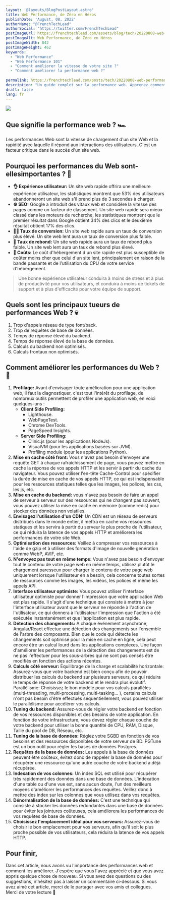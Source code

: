 ```yaml
---
layout: '@layouts/BlogPostLayout.astro'
title: Web Performance, de Zéro en Héros
publishDate: 'August, 08, 2022'
authorName: "@FrenchTechLead"
authorSocial: "https://twitter.com/FrenchTechLead"
postImageUrl: https://frenchtechlead.com/assets/blog/tech/20220808-web-performance-de-zero-en-heros/0.png
postImageAlt: Web Performance, de Zéro en Héros
postImageWidth: 842
postImageHeight: 462
keywords:
  - "Web Performance"
  - "Web Performance 101"
  - "Comment améliorer la vitesse de votre site ?"
  - "Comment améliorer la performance web ?"
  
permalink: https://frenchtechlead.com/posts/tech/20220808-web-performance-de-zero-en-heros/
description: "Un guide complet sur la performance web. Apprenez comment améliorer la vitesse de votre site et la performance web en appliquant les meilleures pratiques."
draft: false
lang: fr
---
```


<Image src={img0} t='Web Performance 101' solo={true}/>

<h2>Que signifie la performance web ? 🏎️ </h2>
Les performances Web sont la vitesse de chargement d'un site Web et la rapidité avec laquelle il répond aux interactions des utilisateurs. C'est un facteur critique dans le succès d'un site web.

<Separator/>

<h2>Pourquoi les performances du Web sont-ellesimportantes ? 🤔 </h2>

- **👌 Expérience utilisateur:** Un site web rapide offrira une meilleure expérience utilisateur, les statistiques montrent que 53% des utilisateurs abandonneront un site web s'il prend plus de 3 secondes à charger.
- **⚙️ SEO:** Google a introduit des vitaux web et considère la vitesse des pages comme un facteur de classement. Un site web rapide sera mieux classé dans les moteurs de recherche, les statistiques montrent que le premier résultat dans Google obtient 34% des clics et le deuxième résultat obtient 17% des clics.
- **🤝🏻 Taux de conversion:** Un site web rapide aura un taux de conversion plus élevé. Un site web lent aura un taux de conversion plus faible.
- **🚪 Taux de rebond:** Un site web rapide aura un taux de rebond plus faible. Un site web lent aura un taux de rebond plus élevé.
- **🤑 Coûts:** Le coût d'hébergement d'un site rapide est plus susceptible de coûter moins cher que celui d'un site lent, principalement en raison de la bande passante et de l'utilisation du CPU de votre service d'hébergement.

> Une bonne expérience utilisateur conduira à moins de stress et à plus de productivité pour vos utilisateurs, et conduira à moins de tickets de support et à plus d'efficacité pour votre équipe de support.

<Separator/>

<h2>Quels sont les principaux tueurs de performances Web ? 💀 </h2>

1. Trop d'appels réseau de type font/back.
2. Trop de requêtes de base de données.
3. Temps de réponse élevé du backend.
4. Temps de réponse élevé de la base de données.
5. Calculs du backend non optimisés.
6. Calculs frontaux non optimisés.

<Separator/>

<h2>Comment améliorer les performances du Web ? 🚀</h2>

1. **Profilage:** Avant d'envisager toute amélioration pour une application web, il faut la diagnostiquer, c'est tout l'intérêt du profilage, de nombreux outils permettent de profiler une application web, en voici quelques-uns :
    * **Client Side Profiling:**
      - Lighthouse.
      - WebPageTest.
      - Chrome DevTools.
      - PageSpeed Insights.
    * **Server Side Profiling:**
      - Clinic.js (pour les applications NodeJs).
      - VisualVM (pour les applications basées sur JVM).
      - Profiling module (pour les applications Python).
2. **Mise en cache côté front:** Vous n'avez pas besoin d'envoyer une requête GET à chaque rafraîchissement de page, vous pouvez mettre en cache la réponse de vos appels HTTP et les servir à partir du cache du navigateur. Vous pouvez utiliser l'en-tête Cache-Control pour spécifier la durée de mise en cache de vos appels HTTP, ce qui est indispensable pour les ressources statiques telles que les images, les polices, les css, les js, etc.
3. **Mise en cache du backend:** vous n'avez pas besoin de faire un appel de serveur à serveur sur des ressources qui ne changent pas souvent, vous pouvez utiliser la mise en cache en mémoire (comme redis) pour stocker des données non volatiles.
4. **Envisagez l'utilisation d'un CDN:** Un CDN est un réseau de serveurs distribués dans le monde entier, il mettra en cache vos ressources statiques et les servira à partir du serveur le plus proche de l'utilisateur, ce qui réduira la latence de vos appels HTTP et améliorera les performances de votre site Web.
5. **Optimisation des ressources:** Veillez à compresser vos ressources à l'aide de gzip et à utiliser des formats d'image de nouvelle génération comme WebP, AVIF, etc.
6. **N'envoyez pas tout en même temps:** Vous n'avez pas besoin d'envoyer tout le contenu de votre page web en même temps, utilisez plutôt le chargement paresseux pour charger le contenu de votre page web uniquement lorsque l'utilisateur en a besoin, cela concerne toutes sortes de ressources comme les images, les vidéos, les polices et même les appels API.
7. **Interface utilisateur optimiste:** Vous pouvez utiliser l'interface utilisateur optimiste pour donner l'impression que votre application Web est plus rapide. Il s'agit d'une technique qui consiste à mettre à jour l'interface utilisateur avant que le serveur ne réponde à l'action de l'utilisateur, ce qui donnera à l'utilisateur l'impression que l'action a été exécutée instantanément et que l'application est plus rapide.
8. **Détection des changements:** À chaque événement asynchrone, Angular/React effectue une détection des changements sur l'ensemble de l'arbre des composants. Bien que le code qui détecte les changements soit optimisé pour la mise en cache en ligne, cela peut encore être un calcul lourd dans les applications complexes. Une façon d'améliorer les performances de la détection des changements est de ne pas l'effectuer pour les sous-arbres qui ne sont pas censés être modifiés en fonction des actions récentes.
9. **Calculs côté serveur:**
Équilibrage de la charge et scalabilité horizontale: Assurez-vous que votre backend est bien conçu afin de pouvoir distribuer les calculs du backend sur plusieurs serveurs, ce qui réduira le temps de réponse de votre backend et le rendra plus évolutif.
Parallélisme: Choisissez le bon modèle pour vos calculs parallèles (multi-threading, multi-processing, multi-tasking... ), certains calculs n'ont pas besoin d'être effectués séquentiellement, vous pouvez utiliser le parallélisme pour accélérer vos calculs.
10. **Tuning du backend:** Assurez-vous de régler votre backend en fonction de vos ressources disponibles et des besoins de votre application. En fonction de votre infrastructure, vous devez régler chaque couche de votre backend pour utiliser la bonne quantité de CPU, RAM, Disque, Taille du pool de DB, Réseau, etc.
11. **Tuning de la base de données:** Réglez votre SGBD en fonction de vos besoins et des ressources disponibles de votre serveur de BD. PGTune est un bon outil pour régler les bases de données Postgres.
12. **Requêtes de la base de données:** Les appels à la base de données peuvent être coûteux, évitez donc de rappeler la base de données pour récupérer une ressource qu'une autre couche de votre backend a déjà récupérée.
13. **Indexation de vos colonnes:** Un index SQL est utilisé pour récupérer très rapidement des données dans une base de données. L'indexation d'une table ou d'une vue est, sans aucun doute, l'un des meilleurs moyens d'améliorer les performances des requêtes. Veillez donc à mettre des index sur les colonnes que vous utilisez dans vos requêtes.
14. **Dénormalisation de la base de données:** C'est une technique qui consiste à stocker les données redondantes dans une base de données pour éviter les jointures coûteuses, cela améliorera les performances de vos requêtes de base de données.
15. **Choisissez l'emplacement idéal pour vos serveurs:** Assurez-vous de choisir le bon emplacement pour vos serveurs, afin qu'il soit le plus proche possible de vos utilisateurs, cela réduira la latence de vos appels HTTP.

<Separator/>

<h2>Pour finir,</h2>
Dans cet article, nous avons vu l'importance des performances web et comment les améliorer. J'espère que vous l'avez apprécié et que vous avez appris quelque chose de nouveau. Si vous avez des questions ou des suggestions, n'hésitez pas à laisser un commentaire ci-dessous. Si vous avez aimé cet article, merci de le partager avec vos amis et collègues. Merci de votre lecture 🙏